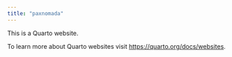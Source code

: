 ```yaml
---
title: "paxnomada"
---
```


This is a Quarto website.

To learn more about Quarto websites visit <https://quarto.org/docs/websites>.
